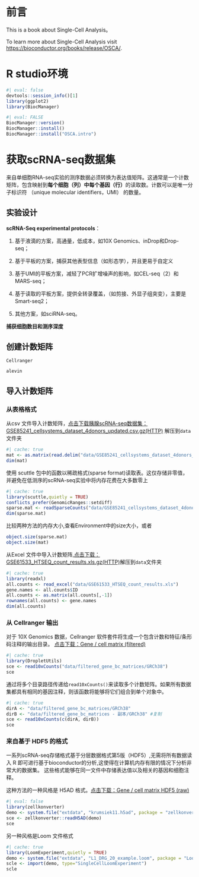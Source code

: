 # 前言

This is a book about Single-Cell Analysis。

To learn more about Single-Cell Analysis visit <https://bioconductor.org/books/release/OSCA/>.

# R studio环境

```r
#| eval: false
devtools::session_info()[1]
library(ggplot2)
library(BiocManager)
```

```r
#| eval: FALSE
BiocManager::version()
BiocManager::install()
BiocManager::install("OSCA.intro")
```

# 获取scRNA-seq数据集

来自单细胞RNA-seq实验的测序数据必须转换为表达值矩阵。这通常是一个计数矩阵，包含映射到**每个细胞（列）中每个基因（行）**的读取数。计数可以是唯一分子标识符 （unique molecular identifiers，UMI） 的数量。

## 实验设计

**scRNA-Seq experimental protocols**：

1.  基于液滴的方案，高通量，低成本，如10X Genomics、inDrop和Drop-seq；

2.  基于平板的方案，捕获其他表型信息（如形态学），并且更易于自定义

3.  基于UMI的平板方案，减轻了PCR扩增噪声的影响，如CEL-seq（2）和MARS-seq；

4.  基于读取的平板方案，提供全转录覆盖，（如剪接、外显子组突变），主要是Smart-seq2；

5.  其他方案，如sciRNA-seq。

**捕获细胞数目和测序深度**

## 创建计数矩阵

`Cellranger`

`alevin`

## 导入计数矩阵

### 从表格格式

从csv 文件导入计数矩阵，[点击下载胰腺scRNA-seq数据集：GSE85241_cellsystems_dataset_4donors_updated.csv.gz(HTTP)](https://www.ncbi.nlm.nih.gov/geo/query/acc.cgi?acc=GSE85241) 解压到`data`文件夹

```r
#| cache: true
mat <- as.matrix(read.delim("data/GSE85241_cellsystems_dataset_4donors_updated.csv"))
dim(mat)
```

使用 scuttle 包中的函数以稀疏格式(sparse format)读取表。这仅存储非零值，并避免在低测序的scRNA-seq实验中将内存花费在大多数零上

```r
#| cache: true
library(scuttle,quietly = TRUE)
conflicts_prefer(GenomicRanges::setdiff)
sparse.mat <- readSparseCounts("data/GSE85241_cellsystems_dataset_4donors_updated.csv")
dim(sparse.mat)
```

比较两种方法的内存大小,查看Environment中的size大小，或者

```r
object.size(sparse.mat)
object.size(mat)
```

从Excel 文件中导入计数矩阵,[点击下载：GSE61533_HTSEQ_count_results.xls.gz(HTTP)](https://www.ncbi.nlm.nih.gov/geo/query/acc.cgi?acc=GSE61533)解压到`data`文件夹

```r
#| cache: true
library(readxl)
all.counts <- read_excel("data/GSE61533_HTSEQ_count_results.xls")
gene.names <- all.counts$ID
all.counts <- as.matrix(all.counts[,-1])
rownames(all.counts) <- gene.names
dim(all.counts)
```

### 从 Cellranger 输出

对于 10X Genomics 数据，Cellranger 软件套件将生成一个包含计数和特征/条形码注释的输出目录。 [点击下载：Gene / cell matrix (filtered)](https://support.10xgenomics.com/single-cell-gene-expression/datasets/2.1.0/pbmc4k)

```r
#| cache: true
library(DropletUtils)
sce <- read10xCounts("data/filtered_gene_bc_matrices/GRCh38")
sce
```

通过将多个目录路径传递给`read10xCounts()`来读取多个计数矩阵。如果所有数据集都具有相同的基因注释，则该函数将能够将它们组合到单个对象中。

```r
#| cache: true
dirA <- "data/filtered_gene_bc_matrices/GRCh38"
dirB <- "data/filtered_gene_bc_matrices - 副本/GRCh38" #复制 
sce <- read10xCounts(c(dirA, dirB))
sce
```

### 来自基于 HDF5 的格式

一系列scRNA-seq存储格式基于分层数据格式第5版（HDF5）,无需将所有数据读入 R 即可进行基于bioconductor的分析,这使得在计算机内存有限的情况下分析非常大的数据集。 这些格式能够在同一文件中存储表达值以及相关的基因和细胞注释。

这种方法的一种风格是 H5AD 格式。[点击下载：Gene / cell matrix HDF5 (raw)](https://support.10xgenomics.com/single-cell-gene-expression/datasets/2.1.0/pbmc4k)

```r
#| eval: false
library(zellkonverter)
demo <- system.file("extdata", "krumsiek11.h5ad", package = "zellkonverter")
sce <- zellkonverter::readH5AD(demo)
sce
```

另一种风格是Loom 文件格式

```r
#| cache: true
library(LoomExperiment,quietly = TRUE)
demo <- system.file("extdata", "L1_DRG_20_example.loom", package = "LoomExperiment")
scle <- import(demo, type="SingleCellLoomExperiment")
scle
```
